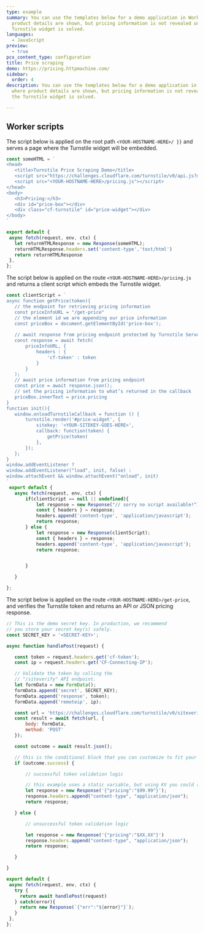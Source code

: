 ```yaml
---
type: example
summary: You can use the templates below for a demo application in Workers where
  product details are shown, but pricing information is not revealed until the
  Turnstile widget is solved.
languages:
  - JavaScript
preview:
  - true
pcx_content_type: configuration
title: Price scraping
demo: https://pricing.httpmachine.com/
sidebar:
  order: 4
description: You can use the templates below for a demo application in Workers
  where product details are shown, but pricing information is not revealed until
  the Turnstile widget is solved.

---
```



## Worker scripts

The script below is applied on the root path `<YOUR-HOSTNAME-HERE>/ }}` and serves a page where the Turnstile widget will be embedded.

<Tabs>

```js
const someHTML = `
<head>
   <title>Turnstile Price Scraping Demo</title>
   <script src="https://challenges.cloudflare.com/turnstile/v0/api.js?onload=onloadTurnstileCallback" async defer></script>
   <script src="<YOUR-HOSTNAME-HERE>/pricing.js"></script>
</head>
<body>
   <h3>Pricing:</h3>
   <div id="price-box"></div>
   <div class="cf-turnstile" id="price-widget"></div>
</body>
`

export default {
 async fetch(request, env, ctx) {
   let returnHTMLResponse = new Response(someHTML);
   returnHTMLResponse.headers.set('content-type','text/html')
   return returnHTMLResponse
 },
};
```

</Tabs>

The script below is applied on the route `<YOUR-HOSTNAME-HERE>/pricing.js` and returns a client script which embeds the Turnstile widget.

<Tabs>

```js
const clientScript = `
async function getPrice(token){
   // the endpoint for retrieving pricing information
   const priceInfoURL = "/get-price"
   // the element id we are appending our price information
   const priceBox = document.getElementById('price-box');
  
   // await response from pricing endpoint protected by Turnstile Server-Side Validation
   const response = await fetch(
       priceInfoURL, {
           headers : {
               'cf-token' : token
           }
       }
   );
   // await price information from pricing endpoint
   const price = await response.json();
   // set the pricing information to what’s returned in the callback
   priceBox.innerText = price.pricing
}
function init(){
   window.onloadTurnstileCallback = function () {
       turnstile.render('#price-widget', {
           sitekey: '<YOUR-SITEKEY-GOES-HERE>',
           callback: function(token) {
               getPrice(token)
           },
       });
   };
}
window.addEventListener ?
window.addEventListener("load", init, false) :
window.attachEvent && window.attachEvent("onload", init)
`
 export default {
   async fetch(request, env, ctx) {
       if(clientScript == null || undefined){
           let response = new Response("// sorry no script available!")
           const { headers } = response;
           headers.append('content-type', 'application/javascript');
           return response;
       } else {
           let response = new Response(clientScript);
           const { headers } = response;
           headers.append('content-type', 'application/javascript');
           return response;


       }

   }

};
```

</Tabs>

The script below is applied on the route `<YOUR-HOSTNAME-HERE>/get-price`, and verifies the Turnstile token and returns an API or JSON pricing response.

<Tabs>

```js
// This is the demo secret key. In production, we recommend
// you store your secret key(s) safely.
const SECRET_KEY = '<SECRET-KEY>';

async function handlePost(request) {

   const token = request.headers.get('cf-token');
   const ip = request.headers.get('CF-Connecting-IP');

   // Validate the token by calling the
   // "/siteverify" API endpoint.
   let formData = new FormData();
   formData.append('secret', SECRET_KEY);
   formData.append('response', token);
   formData.append('remoteip', ip);

   const url = 'https://challenges.cloudflare.com/turnstile/v0/siteverify';
   const result = await fetch(url, {
       body: formData,
       method: 'POST'
   });

   const outcome = await result.json();

   // this is the conditional block that you can customize to fit your specific use-case
   if (outcome.success) {

       // successful token validation logic

       // this example uses a static variable, but using KV you could reference a catalog listing
       let response = new Response('{"pricing":"$99.99"}');
       response.headers.append("content-type", "application/json");
       return response;

   } else {

       // unsuccessful token validation logic

       let response = new Response('{"pricing":"$XX.XX"}')
       response.headers.append("content-type", "application/json");
       return response;

   }

}

export default {
 async fetch(request, env, ctx) {
   try {
     return await handlePost(request)
   } catch(error){
     return new Response(`{"err":"${error}"}`);
   }
 },
};
```

</Tabs>
